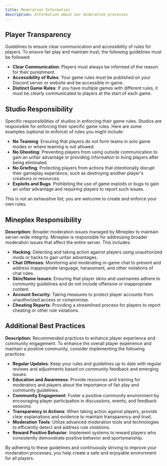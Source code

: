 ```yaml
---
title: Moderation Information
description: Information about our moderation processes
---
```


## Player Transparency
Guidelines to ensure clear communication and accessibility of rules for players.
To ensure fair play and maintain trust, the following guidelines must be followed:
- **Clear Communication**: Players must always be informed of the reason for their punishment.
- **Accessibility of Rules**: Your game rules must be published on your Discord server or website and be accessible in-game.
- **Distinct Game Rules**: If you have multiple games with different rules, it must be clearly communicated to players at the start of each game.

## Studio Responsibility
Specific responsibilities of studios in enforcing their game rules.
Studios are responsible for enforcing their specific game rules. Here are some examples (optional to enforce) of rules you might include:
- **No Teaming**: Ensuring that players do not form teams in solo game modes or where teaming is not allowed.
- **No Ghosting**: Preventing players from using outside communication to gain an unfair advantage or providing information to living players after being eliminated.
- **No Griefing**: Protecting players from actions that intentionally disrupt their gameplay experience, such as destroying another player's creations or resources.
- **Exploits and Bugs**: Prohibiting the use of game exploits or bugs to gain an unfair advantage and requiring players to report such issues.

This is not an exhaustive list; you are welcome to create and enforce your own rules.

## Mineplex Responsibility
**Description:** Broader moderation issues managed by Mineplex to maintain server-wide integrity.
Mineplex is responsible for addressing broader moderation issues that affect the entire server. This includes:
- **Hacking**: Detecting and taking action against players using unauthorized mods or hacks to gain unfair advantages.
- **Chat Offenses**: Monitoring and moderating in-game chat to prevent and address inappropriate language, harassment, and other violations of chat rules.
- **Skin/Name Issues**: Ensuring that player skins and usernames adhere to community guidelines and do not include offensive or inappropriate content.
- **Account Security**: Taking measures to protect player accounts from unauthorized access or compromise.
- **Cheating Reports**: Providing a streamlined process for players to report cheating or other rule violations.

## Additional Best Practices
**Description:** Recommended practices to enhance player experience and community engagement.
To enhance the overall player experience and maintain a positive community, consider implementing the following practices:
- **Regular Updates**: Keep your rules and guidelines up to date with regular reviews and adjustments based on community feedback and emerging issues.
- **Education and Awareness**: Provide resources and training for moderators and players about the importance of fair play and community guidelines.
- **Community Engagement**: Foster a positive community environment by encouraging player participation in discussions, events, and feedback sessions.
- **Transparency in Actions**: When taking action against players, provide clear explanations and evidence to maintain transparency and trust.
- **Moderation Tools**: Utilize advanced moderation tools and technologies to efficiently detect and address rule violations.
- **Reward Positive Behavior**: Implement systems to reward players who consistently demonstrate positive behavior and sportsmanship.

By adhering to these guidelines and continuously striving to improve your moderation processes, you help create a safe and enjoyable environment for all players.
